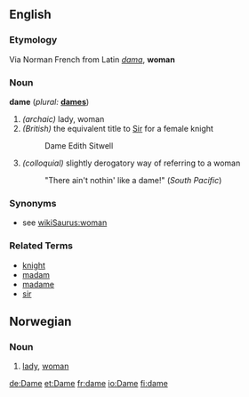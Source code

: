 ==English==

===Etymology===
Via Norman French from Latin ''[[dama]]'', '''woman'''

===Noun===
'''dame'''  (''plural:'' '''[[dames]]''')
# ''(archaic)'' lady, woman
# ''(British)'' the equivalent title to [[Sir]] for a female knight
#:  Dame Edith Sitwell
# ''(colloquial)'' slightly derogatory way of referring to a woman
#: "There ain't nothin' like a dame!" (''South Pacific'')

===Synonyms===
* see [[wikiSaurus:woman]]

===Related Terms===
*[[knight]]
*[[madam]]
*[[madame]]
*[[sir]]

==Norwegian==
===Noun===
{{no-noun-c|dam}}
#[[lady]], [[woman]]

[[de:Dame]]
[[et:Dame]]
[[fr:dame]]
[[io:Dame]]
[[fi:dame]]